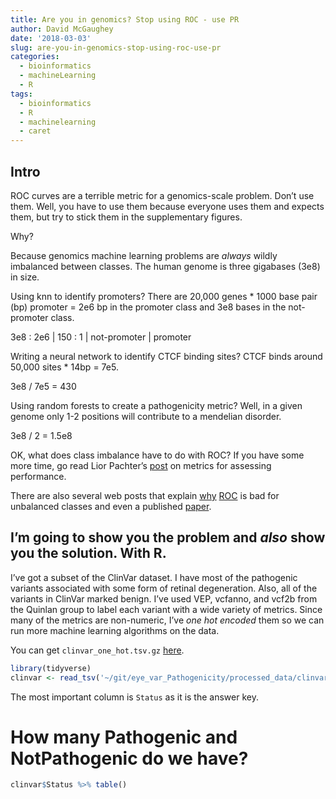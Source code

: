 ```yaml
---
title: Are you in genomics? Stop using ROC - use PR
author: David McGaughey
date: '2018-03-03'
slug: are-you-in-genomics-stop-using-roc-use-pr
categories:
  - bioinformatics
  - machineLearning
  - R
tags:
  - bioinformatics
  - R
  - machinelearning
  - caret
---
```


## Intro
ROC curves are a terrible metric for a genomics-scale problem. Don't use them. Well, you have to use them because everyone uses them and expects them, but try to stick them in the supplementary figures.

Why?

Because genomics machine learning problems are *always* wildly imbalanced between classes. The human genome is three gigabases (3e8) in size. 

Using knn to identify promoters? There are 20,000 genes * 1000 base pair (bp) promoter = 2e6 bp in the promoter class and 3e8 bases in the not-promoter class. 

3e8 : 2e6  | 150 : 1 | not-promoter | promoter

Writing a neural network to identify CTCF binding sites? CTCF binds around 50,000 sites * 14bp = 7e5.

3e8 / 7e5 = 430

Using random forests to create a pathogenicity metric? Well, in a given genome only 1-2 positions will contribute to a mendelian disorder. 

3e8 / 2 = 1.5e8

OK, what does class imbalance have to do with ROC? If you have some more time, go read Lior Pachter's [post](https://liorpachter.wordpress.com/2016/12/21/confusion-matrix-terminology-is-taxicab-trigonometry/) on metrics for assessing performance. 

There are also several web posts that explain [why](https://www.kaggle.com/general/7517) [ROC](https://www.kaggle.com/lct14558/imbalanced-data-why-you-should-not-use-roc-curve) is bad for unbalanced classes and even a published [paper](https://www.ncbi.nlm.nih.gov/pmc/articles/PMC4349800/). 

## I'm going to show you the problem and *also* show you the solution. With R.
I've got a subset of the ClinVar dataset. I have most of the pathogenic variants associated with some form of retinal degeneration. Also, all of the variants in ClinVar marked benign. I've used VEP, vcfanno, and vcf2b from the Quinlan group to label each variant with a wide variety of metrics. Since many of the metrics are non-numeric, I've *one hot encoded* them so we can run more machine learning algorithms on the data. 

You can get `clinvar_one_hot.tsv.gz` [here](LINK).
```r
library(tidyverse)
clinvar <- read_tsv('~/git/eye_var_Pathogenicity/processed_data/clinvar_one_hot.tsv.gz')
```

The most important column is `Status` as it is the answer key.

# How many Pathogenic and NotPathogenic do we have?
```r
clinvar$Status %>% table()
```
